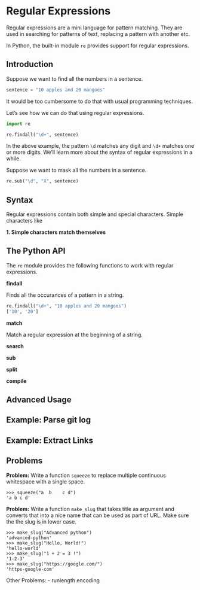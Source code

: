 # Regular Expressions

Regular expressions are a mini language for pattern matching. They are used in searching for patterns of text, replacing a pattern with another etc.

In Python, the built-in module `re` provides support for regular expressions.

## Introduction

Suppose we want to find all the numbers in a sentence.

```python
sentence = "10 apples and 20 mangoes"
```

It would be too cumbersome to do that with usual programming techniques.

Let's see how we can do that using regular expressions.

```python
import re
```

```python
re.findall("\d+", sentence)
```

In the above example, the pattern `\d` matches any digit and `\d+` matches one or more digits. We'll learn more about the syntax of regular expressions in a while.

Suppose we want to mask all the numbers in a sentence.

```python
re.sub("\d", "X", sentence)
```

## Syntax

Regular expressions contain both simple and special characters. Simple characters like

**1. Simple characters match themselves**


## The Python API

The `re` module provides the following functions to work with regular expressions.

**findall**

Finds all the occurances of a pattern in a string.

```python
re.findall("\d+", "10 apples and 20 mangoes")
['10', '20']
```

**match**

Match a regular expression at the beginning of a string.

**search**

**sub**

**split**

**compile**

## Advanced Usage


## Example: Parse git log

## Example: Extract Links

## Problems

**Problem:** Write a function `squeeze` to replace multiple continuous whitespace with a single space.

```
>>> squeeze("a  b    c d")
'a b c d'
```

**Problem:** Write a function `make_slug` that takes title as argument and converts that into a nice name that can be used as part of URL. Make sure the the slug is in lower case.

```
>>> make_slug("Advanced python")
'advanced-python'
>>> make_slug("Hello, World!")
'hello-world'
>>> make_slug("1 + 2 = 3 !")
'1-2-3'
>>> make_slug("https://google.com/")
'https-google-com'
```

Other Problems:
- runlength encoding

